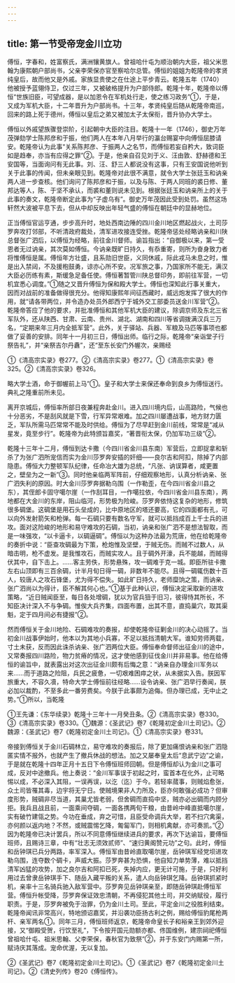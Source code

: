```yaml
---
---
---
```

title: 第一节受帝宠金川立功
---



傅恒，字春和，姓富察氏，满洲镶黄旗人。曾祖哈什屯为顺治朝内大臣，祖父米思翰为康熙朝户部尚书，父亲李荣保亦官至察哈尔总管。傅恒的姐姐为乾隆帝的孝贤纯皇后，故而他又是外戚。家族显贵使之在仕途上平步青云。乾隆五年（1740）他被授予蓝翎侍卫，仅过三年，又被破格提升为户部侍郎。乾隆十年，乾隆帝以傅恒“世族旧臣，可望成器，是以加恩令在军机处行走，使之练习政务”①，于是，又成为军机大臣，十二年晋升为户部尚书。十三年，孝贤纯皇后随从乾隆帝南巡，回来的路上死于德州，傅恒以皇后之弟又被加太子太保衔，晋升协办大学士。

傅恒以外戚望族骤登崇阶，引起朝中大臣的注目。乾隆十一年（1746），御史万年茂弹劾学士陈邦彦和于振，他们两人在本年八月举行的瀛台赐宴中向傅恒屈膝请安。乾隆帝认为此事“关系陈邦彦、于振两人之名节，而傅恒若妄自矜大，致词臣如是趋奉，亦当有应得之罪”②。于是，他亲自召见刘于义、汪由敦、舒赫德和王安国等，当面询问有无此事。刘、汪、舒三人都说没有这事，只有王安国说他听到关于此事的传闻，但未亲眼见到。乾隆帝对此很不满意，就令大学士张廷玉和讷亲两人进一步查核。他们询问了陈邦彦和于振，以及与陈、于两人同班的裘日修、董邦达等人，陈、于坚不承认，而裘和董则说未见到。根据张廷玉和讷亲所上的关于此事的奏文，乾隆帝断定此事为“子虚乌有”。御史万年茂因此受到处罚。虽然这场轩然大波被平息下去，但从中却反映出年轻气盛的傅恒在朝廷中的显赫地位。

正当傅恒官运亨通，步步高升时，地处西南边陲的四川金川地区燃起战火，土司莎罗奔攻打邻部，不听清政府裁处，清军进攻接连受挫。乾隆帝惩处经略讷亲和川陕总督张广泗后，以傅恒为经略，前往金川督师。谕旨指出：“自御极以来，第一受恩者无过讷亲，其次莫如傅恒。今讷亲既旷日持久，有忝重寄，则所为奋身致力者将惟傅恒是属。傅恒年方壮盛，且系勋旧世臣，义同休戚，际此戎马未息之时，惟是出入禁闼，不及援枹鼓勇，谅亦心所不安。况军旅之事，乃国家所不能无，满汉大臣必历练有素，斯缓急足备任使。傅恒著暂管川陕总督印务，即前往军营，一切机宜悉心调度。”①随之又晋升傅恒为保和殿大学士。傅恒也深知此行事关重大，因而对战前的准备做得很充分。他得知康熙年间征西藏时，威远炮发挥了很大的作用，就“请各带两位，并令造办处员外郎西宁于城外交工部委员送金川军营”②。乾隆帝答应了他的要求，并批准傅恒和其他军机大臣的建议，除调京师及东北三省军队外，还从陕西、甘肃、云南、贵州、湖北、湖南和四川等省调拨满汉兵三万名，“定期来年三月内全抵军营”。此外，关于驿站、兵器、军粮及马匹等事项也都做了妥善的安排。同年十一月初三日，傅恒出师。临行之际，乾隆帝“亲诣堂子行祭告礼”，并“亲祭吉尔丹纛”，还“至东长安门外幄次，亲赐经

①《清高宗实录》卷277。②《清高宗实录》卷277。①《清高宗实录》卷325。②《清高宗实录》卷326。

略大学士酒，命于御幄前上马”①。皇子和大学士来保还奉命到良乡为傅恒送行。典礼之隆重前所未见。

离开京城后，傅恒率所部日夜兼程奔赴金川。进入四川境内后，山高路险，气候也十分恶劣，不是刮风就是下雪，行军异常艰难。加之四川屡遭战事，地方财力匮乏，军队所需马匹常常不能及时供给。傅恒为了尽早赶到金川前线，常常是“减从星发，竟至步行”。乾隆帝为此特颁旨嘉奖，“著晋衔太保，仍加军功三级”②。

乾隆十三年十二月，傅恒到达卡撒（今四川省金川县东南）军营后，立即捉拿和斩杀了为张广泗所宠信而实为金川莎罗奔安插的奸细——良尔吉和阿扣，除掉了内部隐患。傅恒大力整顿军队纪律，任命冶大雄为总统，“凡张、讷误算者，咸更置之，壁垒为之一新”③。同时他亲临两军阵前，仔细观察地形，认真分析讷亲、张广泗失利的原因。时大金川莎罗奔据勒乌围（一作勒歪，在今四川省金川县之东），其侄郎卡固守噶尔崖（一作刮耳目，一作噶拉依，今四川省金川县东南），两地都在大金川的东岸，阻山临河，形势极为险峻。莎罗奔依恃这复杂的地形，修筑很多碉堡。这碉堡是用石头垒成的，比中原地区的塔还要高，它的四面都有孔，可以向外发射箭矢和枪弹。每一石碉只要有数名守军，就可以抵挡成百上千士兵的进攻。面对这险峻的地形和易守难攻的石碉，当初，讷亲和张广泗不是想法智取，而是一味强攻，“以卡逼卡，以碉逼碉”。傅恒以为这种办法最为荒唐，他在给乾隆帝的奏折中说：“臣查攻碉最为下策，枪炮惟及坚壁，于贼无伤。而贼不过数人，从暗击明，枪不虚发。是我惟攻石，而贼实攻人。且于碉外开濠，兵不能越，而贼得伏其中，自下击上。……客主劳佚，形势悬殊，攻一碉难于克一城。即臣所驻卡撒左右山顶即有三百余碉，计半月旬日得一碉，非数年不能尽。且得一碉辄伤数十百人，较唐人之攻石锋堡，尤为得不偿失。如此旷日持久，老师糜饷之策，而讷亲、张广泗尚以为得计，臣不解其何心也。”①基于此种认识，傅恒决定采取新的进攻策略，“近日贼闻臣至，每日各处增碉，犹以为官兵狃于旧习，彼得恃其所长，不知臣决计深入不与争碉。惟俟大兵齐集，四面布置，出其不意，直捣巢穴，取其渠魁，定于四月间必有捷报”②。

然而傅恒关于金川地险、石碉难攻的奏报，却使乾隆帝征剿金川的决心动摇了。当初金川战事伊始时，他本以为其地小兵寡，不足以抵挡清朝大军。谁知劳师两载，寸土未获，反而因此诛杀讷亲、张广泗两位大臣。傅恒奉命督师出征金川的途中，又常奏报四川路险，物力贫瘠的情况，这才使他感到征伐金川并非易事。他在给傅恒的谕旨中，就表露出对这次出征金川颇有后悔之意：“讷亲自办理金川军务以来……而于道路之险阻，兵民之疲惫，一切艰难困瘁之状，从未据实入告。朕因军旅重大，不容久凟，特命大学士傅恒前往经略……设令讷亲、张广泗早行奏闻，朕必加以裁酌，不至多此一番劳费矣。今朕于此事颇为追侮。但办理已成，无中止之势。”①所以，当乾隆

①王先谦：《东华续录》乾隆十三年十一月癸丑条。②《清高宗实录》卷330。③《清高宗实录》卷330。①魏源：《圣武记》卷7《乾隆初定金川土司记》。②魏源：《圣武记》卷7《乾隆初定金川土司记》。①《清高宗实录》卷331。

帝接到傅恒关于金川石碉林立，易守难攻的奏报后，除了更加痛恨讷亲和张广泗隐匿实情不报外，也就产生了撤兵休战的想法。加之又屡奉皇太后“息武宁边”之谕，于是就在乾隆十四年正月十五日下令傅恒班师回朝。但是傅恒却认为金川之事可成，反对中途撤兵。他上奏说：“金川军事误于初起之时，蛮首本在化外，止可略惕以成，不必深入其阻，一误再误，以汔（迄）于今。若轻率蒇事，则贼焰愈张，众土司皆罹其毒，边宇将无宁日。使贼境果非人力所及，臣亦何敢强必成功？但审度形势，贼碉非尽当道，其巢尤皆老弱，但舍碉而直捣中坚，贼亦必出碉而内顾分拒。我兵且战且前，一面乘间夺碉，一面各携两旬干粮，由昔岭中峰直抵噶尔崖，实有破竹建瓴之势。今功在垂成，弃之可惜，且臣受命调兵大举，若不扫穴禽渠，亦何颜以返内地？不然，或贼震惕乞降，匍匐军门，则相机禽献，亦可奏凯。”②因为乾隆帝已决计罢兵，所以不同意傅恒继续进兵的要求，再次下达谕旨，要傅恒班师，且赐诗三章，中有“壮志无须效贰师”、“速归黄阁赞元功”之句。此时，傅恒和岳钟琪已兵分两路，率军深入。傅恒军由昔岭直取噶尔崖，岳钟琪军经党坝进攻勒乌围，连夺数个碉卡，声威大振。莎罗奔甚为恐惧，他自知力单势薄，难以抵挡清军凶猛的攻势，加之良尔吉和阿扣已死，失掉内应，更无计可施，于是，只好利用过去曾隶岳钟琪手下、随岳入藏平叛的关系，遣人向岳钟琪乞降。岳钟琪抓紧时机，亲率十三名骑兵驰入敌军营中。莎罗奔见岳钟琪亲至，即随岳钟琪赴傅恒军营。傅恒升帐受降，莎罗奔保证效忠清朝，不再侵犯其他土司，并交纳赋役，履行职责。于是，莎罗奔被免于治罪，仍为金川土司。至此，平定金川之役胜利结束。乾隆帝闻讯非常高兴，特地颁诏嘉奖，并沿袭功臣扬古利之例，赐给傅恒豹尾枪两杆、亲军两名①。同年三月，傅恒班师返京，乾隆帝命皇长子和裕亲王到郊外迎接，又“御殿受贺，行饮至礼”，下令按开国元勋额亦都、佟国维例，建宗祠祀傅恒曾祖哈什屯、祖米思翰、父李荣保，春秋官为致祭”②，并于东安门内赐第一所，赋诗庆其落成。宠命优渥，无以复加。

②《圣武记》卷7《乾隆初定金川土司记》。①《圣武记》卷7《乾隆初定金川土司记》。②《清史列传》卷20《傅恒传》。